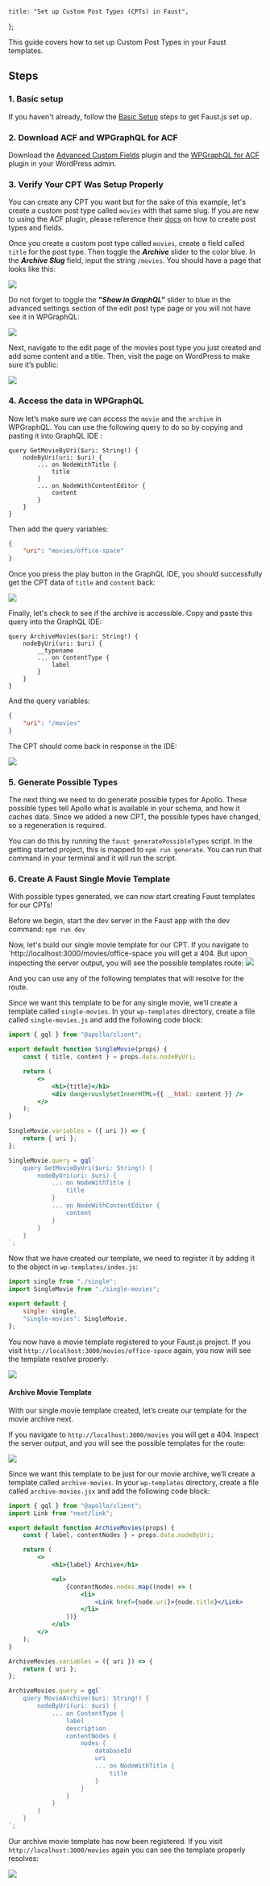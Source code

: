 	title: "Set up Custom Post Types (CPTs) in Faust",
};

This guide covers how to set up Custom Post Types in your Faust templates.

## Steps

### 1. Basic setup

If you haven't already, follow the [Basic Setup](/docs/how-to/basic-setup/) steps to get Faust.js set up.

### 2. Download ACF and WPGraphQL for ACF

Download the [Advanced Custom Fields](https://www.advancedcustomfields.com/download/) plugin and the [WPGraphQL for ACF](https://github.com/wp-graphql/wpgraphql-acf) plugin in your WordPress admin.

### 3\. Verify Your CPT Was Setup Properly

You can create any CPT you want but for the sake of this example, let's create a custom post type called `movies` with that same slug. If you are new to using the ACF plugin, please reference their [docs](https://www.advancedcustomfields.com/resources/) on how to create post types and fields.

Once you create a custom post type called `movies`, create a field called `title` for the post type. Then toggle the **_Archive_** slider to the color blue. In the **_Archive Slug_** field, input the string `/movies`. You should have a page that looks like this:

![](images/cpt-archive-setting.png)

Do not forget to toggle the **_"Show in GraphQL"_** slider to blue in the advanced settings section of the edit post type page or you will not have see it in WPGraphQL:

![](images/wpgraphql-cpt-setting.png)

Next, navigate to the edit page of the movies post type you just created and add some content and a title.
Then, visit the page on WordPress to make sure it’s public:

![](images/wp-cpt-page.png)

### 4. Access the data in WPGraphQL

Now let’s make sure we can access the `movie` and the `archive` in WPGraphQL. You can use the following query to do so by copying and pasting it into GraphQL IDE :

```gql title="GraphQL"
query GetMovieByUri($uri: String!) {
	nodeByUri(uri: $uri) {
		... on NodeWithTitle {
			title
		}
		... on NodeWithContentEditor {
			content
		}
	}
}
```

Then add the query variables:

```json title="Variables"
{
	"uri": "movies/office-space"
}
```

Once you press the play button in the GraphQL IDE, you should successfully get the CPT data of `title` and `content` back:

![](images/cpt-gql-response-os.png)

Finally, let's check to see if the archive is accessible. Copy and paste this query into the GraphQL IDE:

```gql title="GraphQL"
query ArchiveMovies($uri: String!) {
	nodeByUri(uri: $uri) {
		__typename
		... on ContentType {
			label
		}
	}
}
```

And the query variables:

```json title="Variables"
{
	"uri": "/movies"
}
```

The CPT should come back in response in the IDE:

![](images/archive-gql-response.png)

### 5. Generate Possible Types

The next thing we need to do generate possible types for Apollo. These possible types tell Apollo what is available in your schema, and how it caches data. Since we added a new CPT, the possible types have changed, so a regeneration is required.

You can do this by running the `faust generatePossibleTypes` script. In the getting started project, this is mapped to `npm run generate`. You can run that command in your terminal and it will run the script.

### 6. Create A Faust Single Movie Template

With possible types generated, we can now start creating Faust templates for our CPTs!

Before we begin, start the dev server in the Faust app with the dev command:
`npm run dev`

Now, let's build our single movie template for our CPT. If you navigate to `http://localhost:3000/movies/office-space you will get a 404. But upon inspecting the server output, you will see the possible templates route:
![](images/single-movies-opt.png)

And you can use any of the following templates that will resolve for the route.

Since we want this template to be for any single movie, we’ll create a template called `single-movies`. In your `wp-templates` directory, create a file called `single-movies.js` and add the following code block:

```jsx title="wp-templates/single-movies.jsx"
import { gql } from "@apollo/client";

export default function SingleMovie(props) {
	const { title, content } = props.data.nodeByUri;

	return (
		<>
			<h1>{title}</h1>
			<div dangerouslySetInnerHTML={{ __html: content }} />
		</>
	);
}

SingleMovie.variables = ({ uri }) => {
	return { uri };
};

SingleMovie.query = gql`
	query GetMovieByUri($uri: String!) {
		nodeByUri(uri: $uri) {
			... on NodeWithTitle {
				title
			}
			... on NodeWithContentEditor {
				content
			}
		}
	}
`;
```

Now that we have created our template, we need to register it by adding it to the object in `wp-templates/index.js`:

```js title="wp-templates/index.js"
import single from "./single";
import SingleMovie from "./single-movies";

export default {
	single: single,
	"single-movies": SingleMovie,
};
```

You now have a movie template registered to your Faust.js project. If you visit `http://localhost:3000/movies/office-space` again, you now will see the template resolve properly:

![](images/single-movies-resolved.png)

#### Archive Movie Template

With our single movie template created, let’s create our template for the movie archive next.

If you navigate to `http://localhost:3000/movies` you will get a 404. Inspect the server output, and you will see the possible templates for the route:

![](images/archive-output.png)

Since we want this template to be just for our movie archive, we’ll create a template called `archive-movies`. In your `wp-templates` directory, create a file called `archive-movies.jsx` and add the following code block:

```jsx title="wp-templates/archive-movies.jsx"
import { gql } from "@apollo/client";
import Link from "next/link";

export default function ArchiveMovies(props) {
	const { label, contentNodes } = props.data.nodeByUri;

	return (
		<>
			<h1>{label} Archive</h1>

			<ul>
				{contentNodes.nodes.map((node) => (
					<li>
						<Link href={node.uri}>{node.title}</Link>
					</li>
				))}
			</ul>
		</>
	);
}

ArchiveMovies.variables = ({ uri }) => {
	return { uri };
};

ArchiveMovies.query = gql`
	query MovieArchive($uri: String!) {
		nodeByUri(uri: $uri) {
			... on ContentType {
				label
				description
				contentNodes {
					nodes {
						databaseId
						uri
						... on NodeWithTitle {
							title
						}
					}
				}
			}
		}
	}
`;
```

Our archive movie template has now been registered. If you visit `http://localhost:3000/movies` again you can see the template properly resolves:

![](images/archive-page.png)
